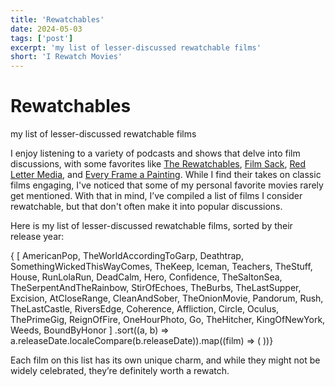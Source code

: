 ```yaml
---
title: 'Rewatchables'
date: 2024-05-03
tags: ['post']
excerpt: 'my list of lesser-discussed rewatchable films'
short: 'I Rewatch Movies'
---
```


<hgroup>
	<h1>Rewatchables</h1>
	<p>my list of lesser-discussed rewatchable films</p>
</hgroup>

I enjoy listening to a variety of podcasts and shows that delve into film discussions, with some favorites like [The Rewatchables](https://www.theringer.com/the-rewatchables), [Film Sack](https://www.frogpants.com/filmsack), [Red Letter Media](https://www.youtube.com/redlettermedia/), and [Every Frame a Painting](https://www.youtube.com/@everyframeapainting). While I find their takes on classic films engaging, I've noticed that some of my personal favorite movies rarely get mentioned. With that in mind, I’ve compiled a list of films I consider rewatchable, but that don't often make it into popular discussions.

Here is my list of lesser-discussed rewatchable films, sorted by their release year:


<div class="grid grid-cols-3 md:grid-cols-2 lg:grid-cols-3 gap-6 max-w-6xl mx-auto">
{ [
	AmericanPop,
	TheWorldAccordingToGarp,
	Deathtrap,
	SomethingWickedThisWayComes,
	TheKeep,
	Iceman,
	Teachers,
	TheStuff,
	House,
	RunLolaRun,
	DeadCalm,
	Hero,
	Confidence,
	TheSaltonSea,
	TheSerpentAndTheRainbow,
	StirOfEchoes,
	TheBurbs,
	TheLastSupper,
	Excision,
	AtCloseRange,
	CleanAndSober,
	TheOnionMovie,
	Pandorum,
	Rush,
	TheLastCastle,
	RiversEdge,
	Coherence,
	Affliction,
	Circle,
	Oculus,
	ThePrimeGig,
	ReignOfFire,
	OneHourPhoto,
	Go,
	TheHitcher,
	KingOfNewYork,
	Weeds,
	BoundByHonor
]
.sort((a, b) => a.releaseDate.localeCompare(b.releaseDate)).map((film) => (
	<FilmWidget compact filmData={film} posterPath={`/assets/films/${film.id}-${film.title.replace(/ /g, '-').replace(/'/g, '')}/poster.jpg`} />
))}
	</div>

Each film on this list has its own unique charm, and while they might not be widely celebrated, they’re definitely worth a rewatch.
